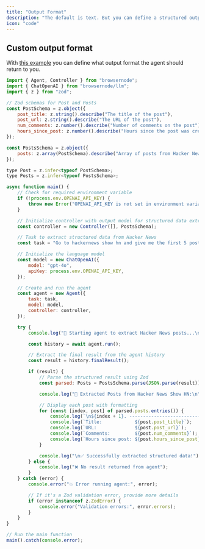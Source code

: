 ```yaml
---
title: "Output Format"
description: "The default is text. But you can define a structured output format to make post-processing easier."
icon: "code"
---
```


## Custom output format
With [this example](https://github.com/leoning60/browsernode/blob/main/examples/features/custom_output.ts) you can define what output format the agent should return to you.

```js
import { Agent, Controller } from "browsernode";
import { ChatOpenAI } from "browsernode/llm";
import { z } from "zod";

// Zod schemas for Post and Posts
const PostSchema = z.object({
	post_title: z.string().describe("The title of the post"),
	post_url: z.string().describe("The URL of the post"),
	num_comments: z.number().describe("Number of comments on the post"),
	hours_since_post: z.number().describe("Hours since the post was created"),
});

const PostsSchema = z.object({
	posts: z.array(PostSchema).describe("Array of posts from Hacker News"),
});

type Post = z.infer<typeof PostSchema>;
type Posts = z.infer<typeof PostsSchema>;

async function main() {
	// Check for required environment variable
	if (!process.env.OPENAI_API_KEY) {
		throw new Error("OPENAI_API_KEY is not set in environment variables");
	}

	// Initialize controller with output model for structured data extraction
	const controller = new Controller([], PostsSchema);

	// Task to extract structured data from Hacker News
	const task = "Go to hackernews show hn and give me the first 5 posts";

	// Initialize the language model
	const model = new ChatOpenAI({
		model: "gpt-4o",
		apiKey: process.env.OPENAI_API_KEY,
	});

	// Create and run the agent
	const agent = new Agent({
		task: task,
		model: model,
		controller: controller,
	});

	try {
		console.log("🚀 Starting agent to extract Hacker News posts...\n");

		const history = await agent.run();

		// Extract the final result from the agent history
		const result = history.finalResult();

		if (result) {
			// Parse the structured result using Zod
			const parsed: Posts = PostsSchema.parse(JSON.parse(result));

			console.log("🎯 Extracted Posts from Hacker News Show HN:\n");

			// Display each post with formatting
			for (const [index, post] of parsed.posts.entries()) {
				console.log(`\n${index + 1}. --------------------------------`);
				console.log(`Title:            ${post.post_title}`);
				console.log(`URL:              ${post.post_url}`);
				console.log(`Comments:         ${post.num_comments}`);
				console.log(`Hours since post: ${post.hours_since_post}`);
			}

			console.log("\n✅ Successfully extracted structured data!");
		} else {
			console.log("❌ No result returned from agent");
		}
	} catch (error) {
		console.error("💥 Error running agent:", error);

		// If it's a Zod validation error, provide more details
		if (error instanceof z.ZodError) {
			console.error("Validation errors:", error.errors);
		}
	}
}

// Run the main function
main().catch(console.error);

```